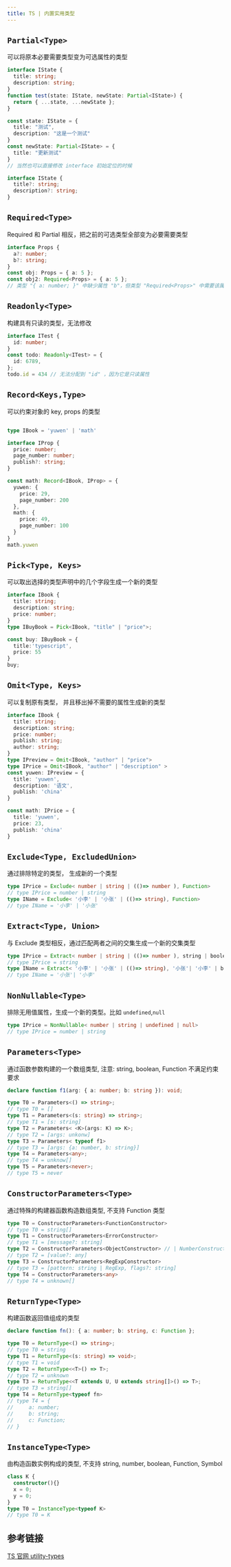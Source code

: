 ```yaml
---
title: TS | 内置实用类型
---
```



## `Partial<Type>`

可以将原本必要需要类型变为可选属性的类型

```ts
interface IState {
  title: string;
  description: string;
}
function test(state: IState, newState: Partial<IState>) {
  return { ...state, ...newState };
}

const state: IState = {
  title: "测试",
  description: "这是一个测试"
}
const newState: Partial<IState> = {
  title: "更新测试"
}
// 当然也可以直接修改 interface 初始定位的时候

interface IState {
  title?: string;
  description?: string;
}

```

## `Required<Type>`

Required 和 Partial 相反，把之前的可选类型全部变为必要需要类型

```ts
interface Props {
  a?: number;
  b?: string;
}
const obj: Props = { a: 5 };
const obj2: Required<Props> = { a: 5 };
// 类型 "{ a: number; }" 中缺少属性 "b"，但类型 "Required<Props>" 中需要该属性
```

## `Readonly<Type>`

构建具有只读的类型，无法修改

```ts
interface ITest {
  id: number;
}
const todo: Readonly<ITest> = {
  id: 6789,
};
todo.id = 434 // 无法分配到 "id" ，因为它是只读属性
```
## `Record<Keys,Type>`

可以约束对象的 key, props 的类型

```ts

type IBook = 'yuwen' | 'math'

interface IProp {
  price: number;
  page_number: number;
  publish?: string;
}

const math: Record<IBook, IProp> = {
  yuwen: {
    price: 29,
    page_number: 200
  },
  math: {
    price: 49,
    page_number: 100
  }
}
math.yuwen
```

## `Pick<Type, Keys>`

可以取出选择的类型声明中的几个字段生成一个新的类型

```ts
interface IBook {
  title: string;
  description: string;
  price: number;
}
type IBuyBook = Pick<IBook, "title" | "price">;

const buy: IBuyBook = {
  title:'typescript',
  price: 55
}
buy;
```

## `Omit<Type, Keys>`

可以复制原有类型， 并且移出掉不需要的属性生成新的类型

```ts
interface IBook {
  title: string;
  description: string;
  price: number;
  publish: string;
  author: string;
}
type IPreview = Omit<IBook, "author" | "price">
type IPrice = Omit<IBook, "author" | "description" >
const yuwen: IPreview = {
  title: 'yuwen',
  description: '语文',
  publish: 'china'
}

const math: IPrice = {
  title: 'yuwen',
  price: 23,
  publish: 'china'
}
```

## `Exclude<Type, ExcludedUnion>`

通过排除特定的类型， 生成新的一个类型

```ts
type IPrice = Exclude< number | string | (()=> number ), Function>
// type IPrice = number | string
type IName = Exclude< '小李' | '小张' | (()=> string), Function>
// type IName = '小李' | '小张'
```

## `Extract<Type, Union>`

与 Exclude 类型相反，通过匹配两者之间的交集生成一个新的交集类型

```ts
type IPrice = Extract< number | string | (()=> number ), string | boolean>
// type IPrice = string
type IName = Extract< '小李' | '小张' | (()=> string), '小张'| '小李' | boolean>
// type IName = '小张'| '小李'
```

## `NonNullable<Type>`

排除无用值属性，生成一个新的类型。比如 `undefined`,`null`

```ts
type IPrice = NonNullable< number | string | undefined | null>
// type IPrice = number | string
```

## `Parameters<Type>`

通过函数参数构建的一个数组类型, 注意: string, boolean, Function 不满足约束要求

```ts
declare function f1(arg: { a: number; b: string }): void;

type T0 = Parameters<() => string>;
// type T0 = []
type T1 = Parameters<(s: string) => string>;
// type T1 = [s: string]
type T2 = Parameters< <K>(args: K) => K>;
// type T2 = [args: unkonw]
type T3 = Parameters< typeof f1>
// type T3 = [args: {a: number, b: string}]
type T4 = Parameters<any>;
// type T4 = unknow[]
type T5 = Parameters<never>;
// type T5 = never
```

## `ConstructorParameters<Type>`

通过特殊的构建器函数构造数组类型, 不支持 Function 类型


```ts
type T0 = ConstructorParameters<FunctionConstructor>
// type T0 = string[]
type T1 = ConstructorParameters<ErrorConstructor>
// type T1 = [message?: string]
type T2 = ConstructorParameters<ObjectConstructor> // | NumberConstructor | BooleanConstructor | StringConstructor
// type T2 = [value?: any]
type T3 = ConstructorParameters<RegExpConstructor>
// type T3 = [pattern: string | RegExp, flags?: string]
type T4 = ConstructorParameters<any>
// type T4 = unknown[]
```

## `ReturnType<Type>`

构建函数返回值组成的类型

```ts
declare function fn(): { a: number; b: string, c: Function };

type T0 = ReturnType<() => string>;
// type T0 = string
type T1 = ReturnType<(s: string) => void>;
// type T1 = void
type T2 = ReturnType<<T>() => T>;
// type T2 = unknown
type T3 = ReturnType<<T extends U, U extends string[]>() => T>;
// type T3 = string[]
type T4 = ReturnType<typeof fn>
// type T4 = {
//     a: number;
//     b: string;
//     c: Function;
// }
```

## `InstanceType<Type>`

由构造函数实例构成的类型, 不支持 string, number, boolean, Function, Symbol


```ts
class K {
  constructor(){}
  x = 0;
  y = 0;
}
type T0 = InstanceType<typeof K>
// type T0 = K

```

## 参考链接

[TS 官网 utility-types](https://www.typescriptlang.org/docs/handbook/utility-types.html)

